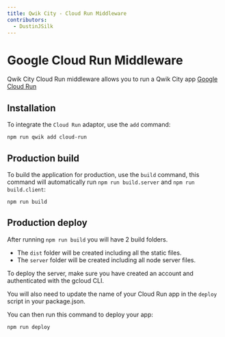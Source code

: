 ```yaml
---
title: Qwik City - Cloud Run Middleware
contributors:
  - DustinJSilk
---
```


# Google Cloud Run Middleware

Qwik City Cloud Run middleware allows you to run a Qwik City app [Google Cloud Run](https://cloud.google.com/run)

## Installation

To integrate the `Cloud Run` adaptor, use the `add` command:

```shell
npm run qwik add cloud-run
```

## Production build

To build the application for production, use the `build` command, this command will automatically run `npm run build.server` and `npm run build.client`:

```shell
npm run build
```

## Production deploy

After running `npm run build` you will have 2 build folders.

- The `dist` folder will be created including all the static files.
- The `server` folder will be created including all node server files.

To deploy the server, make sure you have created an account and authenticated with the gcloud CLI.

You will also need to update the name of your Cloud Run app in the `deploy` script in your package.json.

You can then run this command to deploy your app:

`npm run deploy`
